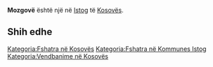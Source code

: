 {{Fshat në 
 | Emri                = Mozgovë
 | EmriAlt                = 
 | NAME_SHORT_FORM=      
 | NAME_GENERIC=      
 | NAME_SORT_NAME_RO=      MOZGOVE
 | FULL_NAME_RO = Mozgovë
 | FULL_NAME_ND_RO=Mozgove
 | SORT_NAME_RG=MOZGOVE
 | FULL_NAME_RG=Mozgovë
 | FULL_NAME_ND_RG=Mozgove
 | SRP_NAME_SHORT_FORM=      
 | SRP_NAME_GENERIC=      
 | SRP_NAME_SORT_NAME_RO=      
 | SRP_FULL_NAME_RO = 
 | SRP_FULL_NAME_ND_RO=
 | SRP_SORT_NAME_RG=
 | SRP_FULL_NAME_RG=
 | SRP_FULL_NAME_ND_RG=
 | Emri (Rasa dhanore) = 
 | Figura              = 
 | Shteti              = Kosovo
 | Komuna              = Istog
 | Kodi postar         = 
 | Sipërfaqja          = 

 | Popullsia           = 

 | Regj. i popullsisë  = 
 | Dend. e popullsisë  = 
 | Faqja zyrtare       = 
 <!--- Koordinatat ----> 
 | Gjerësia            = 42.543056
 | Gjatësia            = 21.501667
 | Lartësia            = 
}}
'''Mozgovë''' është një [[]] në [[Istog]] të [[Kosovës]].

<!-- == Gjeografia == -->
<!-- == Historia == -->
<!-- == Demografia == -->
== Shih edhe ==
{{Komuna Istog}}
{{Kosovo-Administrata-Cung}}

[[Kategoria:Fshatra në Kosovës]]
[[Kategoria:Fshatra në Kommunes Istog]]
[[Kategoria:Vendbanime në Kosovës]]